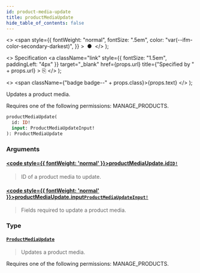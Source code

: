 ```yaml
---
id: product-media-update
title: productMediaUpdate
hide_table_of_contents: false
---
```


  <>
    <span
      style={{
        fontWeight: "normal",
        fontSize: ".5em",
        color: "var(--ifm-color-secondary-darkest)",
      }}
    >
      &nbsp;●&nbsp;
    </span>
  </>
);

  <>
    Specification
    <a
      className="link"
      style={{ fontSize: "1.5em", paddingLeft: "4px" }}
      target="\_blank"
      href={props.url}
      title={"Specified by " + props.url}
    >
      ⎘
    </a>
  </>
);

  <>
    <span className={"badge badge--" + props.class}>{props.text}</span>
  </>
);

Updates a product media.

Requires one of the following permissions: MANAGE_PRODUCTS.

```graphql
productMediaUpdate(
  id: ID!
  input: ProductMediaUpdateInput!
): ProductMediaUpdate
```

### Arguments

#### [<code style={{ fontWeight: 'normal' }}>productMediaUpdate.<b>id</b></code>](#)<Bullet />[`ID!`](../../api-reference/scalars/id) <Badge class="secondary" text="non-null"/> <Badge class="secondary" text="scalar"/>

> ID of a product media to update.

#### [<code style={{ fontWeight: 'normal' }}>productMediaUpdate.<b>input</b></code>](#)<Bullet />[`ProductMediaUpdateInput!`](../../api-reference/inputs/product-media-update-input) <Badge class="secondary" text="non-null"/> <Badge class="secondary" text="input"/>

> Fields required to update a product media.

### Type

#### [`ProductMediaUpdate`](../../api-reference/objects/product-media-update) <Badge class="secondary" text="object"/>

> Updates a product media.

Requires one of the following permissions: MANAGE_PRODUCTS.

>
